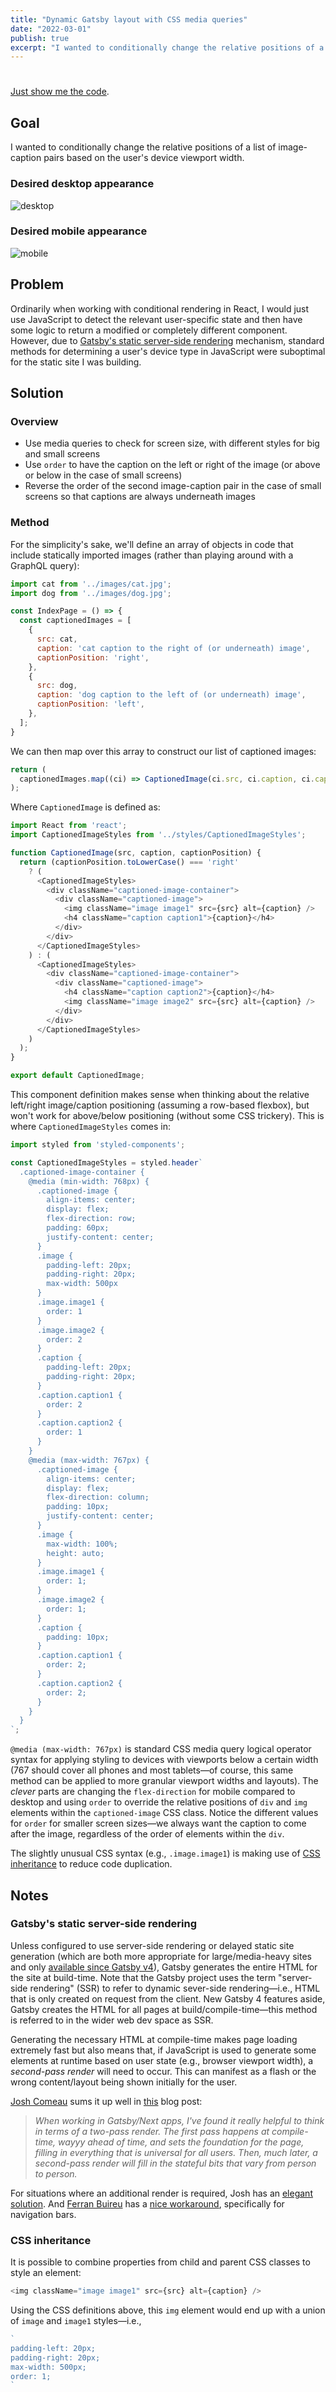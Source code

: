 ```yaml
---
title: "Dynamic Gatsby layout with CSS media queries"
date: "2022-03-01"
publish: true
excerpt: "I wanted to conditionally change the relative positions of a list of image-caption pairs based on the user's device viewport width."
---
```

#

[Just show me the code](https://github.com/blairnangle/dynamic-gatsby-layout-with-css-media-queries).

## Goal

I wanted to conditionally change the relative positions of a list of image-caption pairs based on the user's device viewport width.

### Desired desktop appearance

![desktop](./desktop.png)

### Desired mobile appearance

![mobile](./mobile.png)

## Problem

Ordinarily when working with conditional rendering in React, I would just use JavaScript to detect the relevant user-specific state and then have some logic to return a modified or completely different component. However, due to
[Gatsby's static server-side rendering](#gatsbys-static-server-side-rendering) mechanism, standard methods for determining a user's device type in JavaScript were suboptimal for the static site I was building.

## Solution

### Overview

- Use media queries to check for screen size, with different styles for big and small screens
- Use `order` to have the caption on the left or right of the image (or above or below in the case of small screens)
- Reverse the order of the second image-caption pair in the case of small screens so that captions are always underneath images

### Method

For the simplicity's sake, we'll define an array of objects in code that include statically imported images (rather than playing around with a GraphQL query):

```javascript
import cat from '../images/cat.jpg';
import dog from '../images/dog.jpg';

const IndexPage = () => {
  const captionedImages = [
    {
      src: cat,
      caption: 'cat caption to the right of (or underneath) image',
      captionPosition: 'right',
    },
    {
      src: dog,
      caption: 'dog caption to the left of (or underneath) image',
      captionPosition: 'left',
    },
  ];
}
```

We can then map over this array to construct our list of captioned images:

```javascript
return (
  captionedImages.map((ci) => CaptionedImage(ci.src, ci.caption, ci.captionPosition))
);
```

Where `CaptionedImage` is defined as:

```javascript
import React from 'react';
import CaptionedImageStyles from '../styles/CaptionedImageStyles';

function CaptionedImage(src, caption, captionPosition) {
  return (captionPosition.toLowerCase() === 'right'
    ? (
      <CaptionedImageStyles>
        <div className="captioned-image-container">
          <div className="captioned-image">
            <img className="image image1" src={src} alt={caption} />
            <h4 className="caption caption1">{caption}</h4>
          </div>
        </div>
      </CaptionedImageStyles>
    ) : (
      <CaptionedImageStyles>
        <div className="captioned-image-container">
          <div className="captioned-image">
            <h4 className="caption caption2">{caption}</h4>
            <img className="image image2" src={src} alt={caption} />
          </div>
        </div>
      </CaptionedImageStyles>
    )
  );
}

export default CaptionedImage;
```

This component definition makes sense when thinking about the relative left/right image/caption positioning (assuming a row-based flexbox), but won't work for above/below positioning (without some CSS trickery).
This is where `CaptionedImageStyles` comes in:

```javascript
import styled from 'styled-components';

const CaptionedImageStyles = styled.header`
  .captioned-image-container {
    @media (min-width: 768px) {
      .captioned-image {
        align-items: center;
        display: flex;
        flex-direction: row;
        padding: 60px;
        justify-content: center;
      }
      .image {
        padding-left: 20px;
        padding-right: 20px;
        max-width: 500px
      }
      .image.image1 {
        order: 1
      }
      .image.image2 {
        order: 2
      }
      .caption {
        padding-left: 20px;
        padding-right: 20px;
      }
      .caption.caption1 {
        order: 2
      }
      .caption.caption2 {
        order: 1
      }
    }
    @media (max-width: 767px) {
      .captioned-image {
        align-items: center;
        display: flex;
        flex-direction: column;
        padding: 10px;
        justify-content: center;
      }
      .image {
        max-width: 100%;
        height: auto;
      }
      .image.image1 {
        order: 1;
      }
      .image.image2 {
        order: 1;
      }
      .caption {
        padding: 10px;
      }
      .caption.caption1 {
        order: 2;
      }
      .caption.caption2 {
        order: 2;
      }
    }
  }
`;
```

`@media (max-width: 767px)` is standard CSS media query logical operator syntax for applying styling to devices with viewports below a certain width (767 should cover all phones and most tablets—of course, this same method can be applied to more granular
viewport widths and layouts). The *clever* parts are changing the `flex-direction` for mobile compared to desktop and using `order` to override the relative positions of `div` and `img` elements within the `captioned-image` CSS class. Notice the different
values for `order` for smaller screen sizes—we always want the caption to come after the image, regardless of the order of elements within the `div`.

The slightly unusual CSS syntax (e.g., `.image.image1`) is making use of [CSS inheritance](#css-inheritance) to reduce code duplication.

## Notes

### Gatsby's static server-side rendering

Unless configured to use server-side rendering or delayed static site generation (which are both more appropriate for large/media-heavy sites and only [available since Gatsby v4](https://www.gatsbyjs.com/gatsby-4/)), Gatsby generates the entire HTML for the
site at build-time. Note that the Gatsby project uses the term "server-side rendering" (SSR) to refer to dynamic sever-side rendering—i.e., HTML that is only created on request from the client. New Gatsby 4 features aside, Gatsby creates the HTML for all pages
at build/compile-time—this method is referred to in the wider web dev space as SSR.

Generating the necessary HTML at compile-time makes page loading extremely fast but also means that, if JavaScript is used to generate some elements at runtime based on user state (e.g., browser viewport width), a *second-pass render* will need to occur. This
can manifest as a flash or the wrong content/layout being shown initially for the user.

[Josh Comeau](https://twitter.com/joshwcomeau) sums it up well in [this](https://www.joshwcomeau.com/react/the-perils-of-rehydration/) blog post:

> *When working in Gatsby/Next apps, I've found it really helpful to think in terms of a two-pass render. The first pass happens at compile-time, wayyy ahead of time, and sets the foundation for the page, filling in everything that is universal for all users. Then, much later, a second-pass render will fill in the stateful bits that vary from person to person.*

For situations where an additional render is required, Josh has an [elegant solution](https://www.joshwcomeau.com/react/the-perils-of-rehydration/#the-solution). And [Ferran Buireu](https://twitter.com/fbuireu) has a
[nice workaround](https://stackoverflow.com/a/65166867/4304123), specifically for navigation bars.

### CSS inheritance

It is possible to combine properties from child and parent CSS classes to style an element:

```javascript
<img className="image image1" src={src} alt={caption} />
```

Using the CSS definitions above, this `img` element would end up with a union of `image` and `image1` styles—i.e.,

```javascript
`
padding-left: 20px;
padding-right: 20px;
max-width: 500px;
order: 1;
`
```
